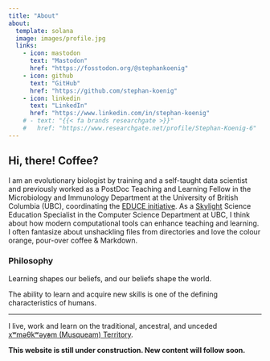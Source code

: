 ```yaml
---
title: "About"
about:
  template: solana
  image: images/profile.jpg
  links:
    - icon: mastodon
      text: "Mastodon"
      href: "https://fosstodon.org/@stephankoenig"
    - icon: github
      text: "GitHub"
      href: "https://github.com/stephan-koenig"
    - icon: linkedin
      text: "LinkedIn"
      href: "https://www.linkedin.com/in/stephan-koenig"
    # - text: "{{< fa brands researchgate >}}"
    #   href: "https://www.researchgate.net/profile/Stephan-Koenig-6"
---
```


## Hi, there! Coffee?

I am an evolutionary biologist by training and a self-taught data scientist and previously worked as a PostDoc Teaching and Learning Fellow in the Microbiology and Immunology Department at the University of British Columbia (UBC), coordinating the [EDUCE initiative](https://educe-ubc.github.io).
As a [Skylight](https://skylight.science.ubc.ca) Science Education Specialist in the Computer Science Department at UBC, I think about how modern computational tools can enhance teaching and learning.
I often fantasize about unshackling files from directories and love the colour orange, pour-over coffee & Markdown.

### Philosophy

Learning shapes our beliefs, and our beliefs shape the world.

The ability to learn and acquire new skills is one of the defining characteristics of humans.

------------------------------------------------------------------------

I live, work and learn on the traditional, ancestral, and unceded [xʷməθkʷəy̓əm (Musqueam) Territory](https://www.musqueam.bc.ca/).

**This website is still under construction. New content will follow soon.**
